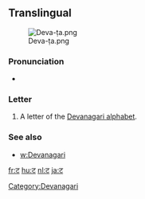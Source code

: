 {{also|द|ढ|ਟ}}
==Translingual==
[[File:Deva-ṭa.png|thumb]]

===Pronunciation===
* {{IPA|/ʈə/}}

===Letter===
{{mul-deva|ṭa}}

# A letter of the [[Devanagari alphabet]].

===See also===
* [[w:Devanagari]]

[[Category:Devanagari]]

[[fr:ट]]
[[hu:ट]]
[[nl:ट]]
[[ja:ट]]
